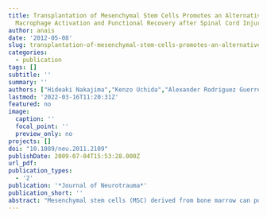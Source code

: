 ```yaml
---
title: Transplantation of Mesenchymal Stem Cells Promotes an Alternative Pathway of
  Macrophage Activation and Functional Recovery after Spinal Cord Injury
author: anais
date: '2012-05-08'
slug: transplantation-of-mesenchymal-stem-cells-promotes-an-alternative-pathway-of-macrophage-activation-and-functional-recovery-after-spinal-cord-injury
categories:
  - publication
tags: []
subtitle: ''
summary: ''
authors: ["Hideaki Nakajima","Kenzo Uchida","Alexander Rodriguez Guerrero","Shuji Watanabe","Daisuke Sugita","Naoto Takeura","Ai Yoshida","Guang Long","Karina Wright","William E.B. Johnson","Hisatoshi Baba"]
lastmod: '2022-03-16T11:20:31Z'
featured: no
image:
  caption: ''
  focal_point: ''
  preview_only: no
projects: []
doi: "10.1089/neu.2011.2109"
publishDate: 2009-07-04T15:53:28.000Z
url_pdf: 
publication_types:
  - '2'
publication: '*Journal of Neurotrauma*'
publication_short: ''
abstract: "Mesenchymal stem cells (MSC) derived from bone marrow can potentially reduce the acute inflammatory response in spinal cord injury (SCI) and thus promote functional recovery. However, the precise mechanisms through which transplanted MSC attenuate inflammation after SCI are still unclear. The present study was designed to investigate the effects of MSC transplantation with a special focus on their effect on macrophage activation after SCI. Rats were subjected to T9–T10 SCI by contusion, then treated 3 days later with transplantation of 1.0×106 PKH26-labeled MSC into the contusion epicenter. The transplanted MSC migrated within the injured spinal cord without differentiating into glial or neuronal elements. MSC transplantation was associated with marked changes in the SCI environment, with significant increases in IL-4 and IL-13 levels, and reductions in TNF-α and IL-6 levels. This was associated simultaneously with increased numbers of alternatively activated macrophages (M2 phenotype: arginase-1- or CD206-positive), and decreased numbers of classically activated macrophages (M1 phenotype: iNOS- or CD16/32-positive). These changes were associated with functional locomotion recovery in the MSC-transplanted group, which correlated with preserved axons, less scar tissue formation, and increased myelin sparing. Our results suggested that acute transplantation of MSC after SCI modified the inflammatory environment by shifting the macrophage phenotype from M1 to M2, and that this may reduce the effects of the inhibitory scar tissue in the subacute/chronic phase after injury to provide a permissive environment for axonal extension and functional recovery."
---
```

